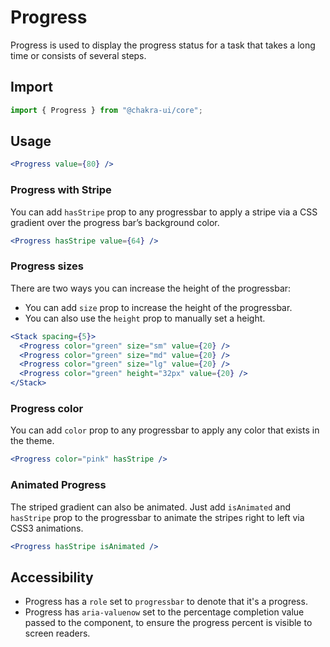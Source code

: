 # Progress

Progress is used to display the progress status for a task that takes a long
time or consists of several steps.

## Import

```js
import { Progress } from "@chakra-ui/core";
```

## Usage

```jsx
<Progress value={80} />
```

### Progress with Stripe

You can add `hasStripe` prop to any progressbar to apply a stripe via a CSS
gradient over the progress bar’s background color.

```jsx
<Progress hasStripe value={64} />
```

### Progress sizes

There are two ways you can increase the height of the progressbar:

- You can add `size` prop to increase the height of the progressbar.
- You can also use the `height` prop to manually set a height.

```jsx
<Stack spacing={5}>
  <Progress color="green" size="sm" value={20} />
  <Progress color="green" size="md" value={20} />
  <Progress color="green" size="lg" value={20} />
  <Progress color="green" height="32px" value={20} />
</Stack>
```

### Progress color

You can add `color` prop to any progressbar to apply any color that exists in
the theme.

```jsx
<Progress color="pink" hasStripe />
```

### Animated Progress

The striped gradient can also be animated. Just add `isAnimated` and `hasStripe`
prop to the progressbar to animate the stripes right to left via CSS3
animations.

```jsx
<Progress hasStripe isAnimated />
```

## Accessibility

- Progress has a `role` set to `progressbar` to denote that it's a progress.
- Progress has `aria-valuenow` set to the percentage completion value passed to
  the component, to ensure the progress percent is visible to screen readers.
